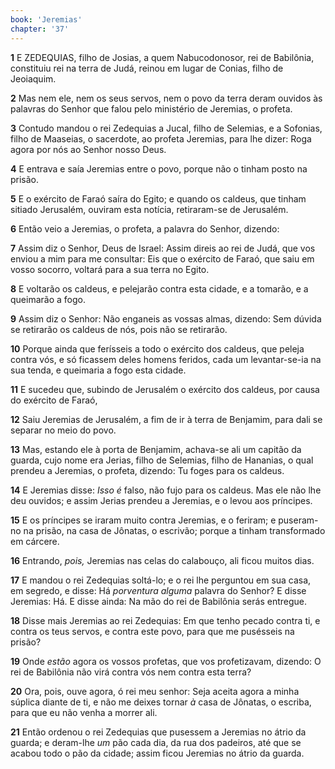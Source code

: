 ```yaml
---
book: 'Jeremias'
chapter: '37'
---
```


**1** E ZEDEQUIAS, filho de Josias, a quem Nabucodonosor, rei de Babilônia, constituiu rei na terra de Judá, reinou em lugar de Conias, filho de Jeoiaquim.

**2** Mas nem ele, nem os seus servos, nem o povo da terra deram ouvidos às palavras do Senhor que falou pelo ministério de Jeremias, o profeta.

**3** Contudo mandou o rei Zedequias a Jucal, filho de Selemias, e a Sofonias, filho de Maaseias, o sacerdote, ao profeta Jeremias, para lhe dizer: Roga agora por nós ao Senhor nosso Deus.

**4** E entrava e saía Jeremias entre o povo, porque não o tinham posto na prisão.

**5** E o exército de Faraó saíra do Egito; e quando os caldeus, que tinham sitiado Jerusalém, ouviram esta notícia, retiraram-se de Jerusalém.

**6** Então veio a Jeremias, o profeta, a palavra do Senhor, dizendo:

**7** Assim diz o Senhor, Deus de Israel: Assim direis ao rei de Judá, que vos enviou a mim para me consultar: Eis que o exército de Faraó, que saiu em vosso socorro, voltará para a sua terra no Egito.

**8** E voltarão os caldeus, e pelejarão contra esta cidade, e a tomarão, e a queimarão a fogo.

**9** Assim diz o Senhor: Não enganeis as vossas almas, dizendo: Sem dúvida se retirarão os caldeus de nós, pois não se retirarão.

**10** Porque ainda que ferísseis a todo o exército dos caldeus, que peleja contra vós, e só ficassem deles homens feridos, cada um levantar-se-ia na sua tenda, e queimaria a fogo esta cidade.

**11** E sucedeu que, subindo de Jerusalém o exército dos caldeus, por causa do exército de Faraó,

**12** Saiu Jeremias de Jerusalém, a fim de ir à terra de Benjamim, para dali se separar no meio do povo.

**13** Mas, estando ele à porta de Benjamim, achava-se ali um capitão da guarda, cujo nome era Jerias, filho de Selemias, filho de Hananias, o qual prendeu a Jeremias, o profeta, dizendo: Tu foges para os caldeus.

**14** E Jeremias disse: _Isso é_ falso, não fujo para os caldeus. Mas ele não lhe deu ouvidos; e assim Jerias prendeu a Jeremias, e o levou aos príncipes.

**15** E os príncipes se iraram muito contra Jeremias, e o feriram; e puseram-no na prisão, na casa de Jônatas, o escrivão; porque a tinham transformado em cárcere.

**16** Entrando, _pois,_ Jeremias nas celas do calabouço, ali ficou muitos dias.

**17** E mandou o rei Zedequias soltá-lo; e o rei lhe perguntou em sua casa, em segredo, e disse: Há _porventura alguma_ palavra do Senhor? E disse Jeremias: Há. E disse ainda: Na mão do rei de Babilônia serás entregue.

**18** Disse mais Jeremias ao rei Zedequias: Em que tenho pecado contra ti, e contra os teus servos, e contra este povo, para que me pusésseis na prisão?

**19** Onde _estão_ agora os vossos profetas, que vos profetizavam, dizendo: O rei de Babilônia não virá contra vós nem contra esta terra?

**20** Ora, pois, ouve agora, ó rei meu senhor: Seja aceita agora a minha súplica diante de ti, e não me deixes tornar _à_ casa de Jônatas, o escriba, para que eu não venha a morrer ali.

**21** Então ordenou o rei Zedequias que pusessem a Jeremias no átrio da guarda; e deram-lhe _um_ pão cada dia, da rua dos padeiros, até que se acabou todo o pão da cidade; assim ficou Jeremias no átrio da guarda.
